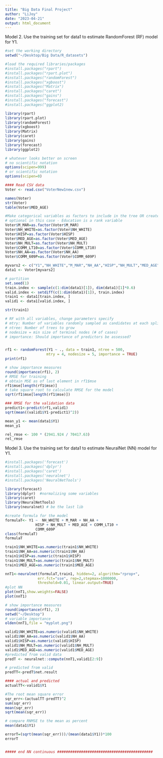 ```yaml
---
title: "Big Data Final Project"
author: "LiJoy"
date: "2023-04-21"
output: html_document
---
```


Model 2. Use the training set for data1 to estimate RandomForest (RF) model for Y1.
```r
#set the working directory 
setwd("~/Desktop/Big Data/R_datasets")
```



```r

#load the required libraries/packages 
#install.packages("rpart")
#install.packages("rpart.plot")
#install.packages("randomForest")
#install.packages("xgboost")
#install.packages("Matrix")
#install.packages("caret")
#install.packages("gains")
#install.packages("forecast")
#install.packages("ggplot2)

library(rpart)
library(rpart.plot)
library(randomForest)
library(xgboost)
library(Matrix)
library(caret)
library(gains)
library(forecast)
library(ggplot2)
```




```r
# whatever looks better on screen
# no scientific notation
options(scipen=999)
# or scientific notation
options(scipen=0)
```



```r
#### Read CSV data 
Voter <- read.csv("VoterNew1new.csv")

names(Voter)
str(Voter)
table(Voter$MED_AGE)
```




```r
#Make categorical variables as factors to include in the tree OR create dummy variables
# optional in this case - Education is a rank variable
Voter$M_MAR=as.factor(Voter$M_MAR) 
Voter$NH_WHITE=as.factor(Voter$NH_WHITE)
Voter$HISP=as.factor(Voter$HISP)
Voter$MED_AGE=as.factor(Voter$MED_AGE)
Voter$NH_MULT=as.factor(Voter$NH_MULT)
Voter$COMM_LT10=as.factor(Voter$COMM_LT10)
Voter$NH_AA=as.factor(Voter$NH_AA)
Voter$COMM_609P=as.factor(Voter$COMM_609P)
```


```r
myvars2 <- c("Y1","NH_WHITE","M_MAR","NH_AA","HISP","NH_MULT","MED_AGE","COMM_LT10","COMM_609P")
data1 <- Voter[myvars2]
```


```r
# partition
set.seed(1)  
train.index <- sample(c(1:dim(data1)[1]), dim(data1)[1]*0.6)  
valid.index <- setdiff(c(1:dim(data1)[1]), train.index)  
train1 <- data1[train.index, ]
valid1 <- data1[valid.index, ]

str(train1)
```



```r
# RF with all variables, change parameters specify
# mtry: Number of variables randomly sampled as candidates at each split.
# ntree: Number of trees to grow
# nodesize = min size of terminal nodes (# of cases)
# importance: Should importance of predictors be assessed?


rf1 <- randomForest(Y1 ~ ., data = train1, ntree = 500, 
                   mtry = 4, nodesize = 5, importance = TRUE)  
print(rf1)
```



```r
# show importance measures
round(importance(rf1), 2)
# RMSE for training
# obtain MSE as of last element in rf1$mse
rf1$mse[length(rf1$mse)]
# take square root to calculate RMSE for the model
sqrt(rf1$mse[length(rf1$mse)])

### RMSE for the validation data
predict1<-predict(rf1,valid1)
sqrt(mean((valid1$Y1-predict1)^2))
```



```R
mean_y1 <- mean(data1$Y1)
mean_y1
```


```r
rel_rmse <- 100 * (2941.924 / 70417.63)
rel_rmse
```

Model 3. Use the training set for data1 to estimate NeuralNet (NN) model for Y1.

```r
#install.packages('forecast')
#install.packages('dplyr')
#install.packages('caret')
#install.packages('neuralnet')
#install.packages('NeuralNetTools')

library(forecast)
library(dplyr)  #normalizing some variables
library(caret)
library(NeuralNetTools)
library(neuralnet) # be the last lib
```



```r
#create formula for the model
formulaT<- Y1 ~  NH_WHITE + M_MAR + NH_AA + 
              HISP + NH_MULT + MED_AGE + COMM_LT10 + 
              COMM_609P
class(formulaT)
formulaT
```



```r
train1$NH_WHITE=as.numeric(train1$NH_WHITE)
train1$NH_AA=as.numeric(train1$NH_AA)
train1$HISP=as.numeric(train1$HISP)
train1$NH_MULT=as.numeric(train1$NH_MULT)
train1$MED_AGE=as.numeric(train1$MED_AGE)
```




```r
nnT1<-neuralnet(formulaT,train1, hidden=2, algorithm="rprop+",
               err.fct="sse", rep=2,stepmax=1000000,
               threshold=0.01, linear.output=TRUE)
#plot NN
plot(nnT1,show.weights=FALSE)
plot(nnT1)

```




```r
# show importance measures
round(importance(rf1), 2)
setwd("~/Desktop")
# variable importance
olden(nnT1,file = "myplot.png")
```


```r
valid1$NH_WHITE=as.numeric(valid1$NH_WHITE)
valid1$NH_AA=as.numeric(valid1$NH_AA)
valid1$HISP=as.numeric(valid1$HISP)
valid1$NH_MULT=as.numeric(valid1$NH_MULT)
valid1$MED_AGE=as.numeric(valid1$MED_AGE)
#predicted from valid data
predT <- neuralnet::compute(nnT1,valid1[2:9])

# predicted from valid
predTT<-predT$net.result

#### actual and predicted
actualTT<-valid1$Y1
```




```r
#The root mean square error
sqr_err<-(actualTT-predTT)^2
sum(sqr_err)
mean(sqr_err)
sqrt(mean(sqr_err))

```


```r
# compare RNMSE to the mean as percent
mean(data1$Y1)

errorT=(sqrt(mean(sqr_err)))/(mean(data1$Y1))*100
errorT


##### end NN continuous ############################################
```



